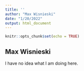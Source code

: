 ```yaml
---
title: ''
author: "Max Wisnieski"
date: "1/20/2022"
output: html_document
---
```


```r
knitr::opts_chunk$set(echo = TRUE)
```

## Max Wisnieski

I have no idea what I am doing here.